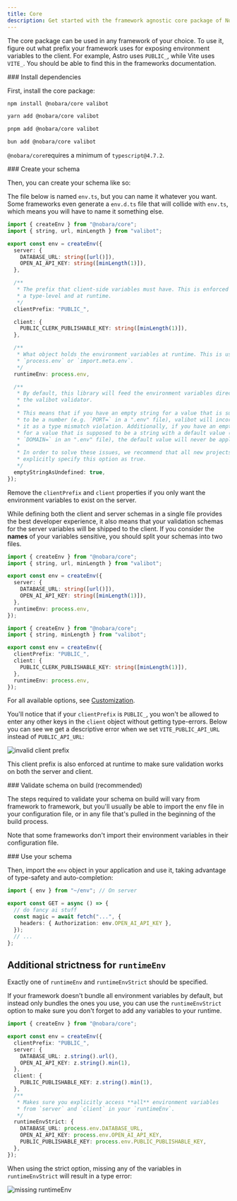 ```yaml
---
title: Core
description: Get started with the framework agnostic core package of Nobara.
---
```


The core package can be used in any framework of your choice. To use it, figure out what prefix your framework uses for exposing environment variables to the client. For example, Astro uses `PUBLIC_`, while Vite uses `VITE_`. You should be able to find this in the frameworks documentation.

<Steps>
<Step>
### Install dependencies

First, install the core package:

<InstallTabs>
<Tab value="npm">

```bash
npm install @nobara/core valibot
```

</Tab>
<Tab value="yarn">

```bash
yarn add @nobara/core valibot
```

</Tab>
<Tab value="pnpm">

```bash
pnpm add @nobara/core valibot
```

</Tab>
<Tab value="bun">

```bash
bun add @nobara/core valibot
```

</Tab>
</InstallTabs>

<Callout>

`@nobara/core`requires a minimum of `typescript@4.7.2`.

</Callout>
</Step>

<Step>
### Create your schema

Then, you can create your schema like so:

<Callout>

The file below is named `env.ts`, but you can name it whatever you want. Some frameworks even generate a `env.d.ts` file that will collide with `env.ts`, which means you will have to name it something else.

</Callout>

```ts title="src/env.ts"
import { createEnv } from "@nobara/core";
import { string, url, minLength } from "valibot";

export const env = createEnv({
  server: {
    DATABASE_URL: string([url()]),
    OPEN_AI_API_KEY: string([minLength(1)]),
  },

  /**
   * The prefix that client-side variables must have. This is enforced both at
   * a type-level and at runtime.
   */
  clientPrefix: "PUBLIC_",

  client: {
    PUBLIC_CLERK_PUBLISHABLE_KEY: string([minLength(1)]),
  },

  /**
   * What object holds the environment variables at runtime. This is usually
   * `process.env` or `import.meta.env`.
   */
  runtimeEnv: process.env,

  /**
   * By default, this library will feed the environment variables directly to
   * the valibot validator.
   *
   * This means that if you have an empty string for a value that is supposed
   * to be a number (e.g. `PORT=` in a ".env" file), valibot will incorrectly flag
   * it as a type mismatch violation. Additionally, if you have an empty string
   * for a value that is supposed to be a string with a default value (e.g.
   * `DOMAIN=` in an ".env" file), the default value will never be applied.
   *
   * In order to solve these issues, we recommend that all new projects
   * explicitly specify this option as true.
   */
  emptyStringAsUndefined: true,
});
```

Remove the `clientPrefix` and `client` properties if you only want the environment variables to exist on the server.

<Callout type="warning">

While defining both the client and server schemas in a single file provides the best developer experience,
it also means that your validation schemas for the server variables will be shipped to the client.
If you consider the **names** of your variables sensitive, you should split your schemas into two files.

```ts title="src/env/server.ts"
import { createEnv } from "@nobara/core";
import { string, url, minLength } from "valibot";

export const env = createEnv({
  server: {
    DATABASE_URL: string([url()]),
    OPEN_AI_API_KEY: string([minLength(1)]),
  },
  runtimeEnv: process.env,
});
```

```ts title="src/env/client.ts"
import { createEnv } from "@nobara/core";
import { string, minLength } from "valibot";

export const env = createEnv({
  clientPrefix: "PUBLIC_",
  client: {
    PUBLIC_CLERK_PUBLISHABLE_KEY: string([minLength(1)]),
  },
  runtimeEnv: process.env,
});
```

</Callout>

For all available options, see [Customization](/docs/customization).

You'll notice that if your `clientPrefix` is `PUBLIC_`, you won't be allowed to enter any other keys in the `client` object without getting type-errors. Below you can see we get a descriptive error when we set `VITE_PUBLIC_API_URL` instead of `PUBLIC_API_URL`:

![invalid client prefix](@/assets/images/invalid-client-prefix.png)

This client prefix is also enforced at runtime to make sure validation works on both the server and client.

</Step>

<Step>
### Validate schema on build (recommended)

The steps required to validate your schema on build will vary from framework to framework, but you'll usually be able to import the env file in your configuration file, or in any file that's pulled in the beginning of the build process.

Note that some frameworks don't import their environment variables in their configuration file.

</Step>

<Step>
### Use your schema

Then, import the `env` object in your application and use it, taking advantage of type-safety and auto-completion:

```ts title="some-api-endpoint.ts"
import { env } from "~/env"; // On server

export const GET = async () => {
  // do fancy ai stuff
  const magic = await fetch("...", {
    headers: { Authorization: env.OPEN_AI_API_KEY },
  });
  // ...
};
```

</Step>

</Steps>

## Additional strictness for `runtimeEnv`

<Callout type="info">

Exactly one of `runtimeEnv` and `runtimeEnvStrict` should be specified.

</Callout>

If your framework doesn't bundle all environment variables by default, but instead only bundles the ones you use, you can use the `runtimeEnvStrict` option to make sure you don't forget to add any variables to your runtime.

```ts title="src/env.ts"
import { createEnv } from "@nobara/core";

export const env = createEnv({
  clientPrefix: "PUBLIC_",
  server: {
    DATABASE_URL: z.string().url(),
    OPEN_AI_API_KEY: z.string().min(1),
  },
  client: {
    PUBLIC_PUBLISHABLE_KEY: z.string().min(1),
  },
  /**
   * Makes sure you explicitly access **all** environment variables
   * from `server` and `client` in your `runtimeEnv`.
   */
  runtimeEnvStrict: {
    DATABASE_URL: process.env.DATABASE_URL,
    OPEN_AI_API_KEY: process.env.OPEN_AI_API_KEY,
    PUBLIC_PUBLISHABLE_KEY: process.env.PUBLIC_PUBLISHABLE_KEY,
  },
});
```

When using the strict option, missing any of the variables in `runtimeEnvStrict` will result in a type error:

![missing runtimeEnv](@/assets/images/missing-runtimeEnv.png)
